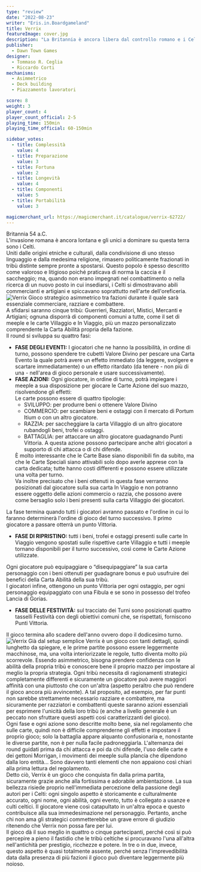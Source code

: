 ```yaml
---
type: "review"
date: "2022-08-23"
writer: "Eris.in.Boardgameland"
title: Verrix
featureImage: cover.jpg
description: "La Britannia è ancora libera dal controllo romano e i Celti dominano su di essa."
publisher:
  - Dawn Town Games
designer:
  - Tommaso R. Ceglia
  - Riccardo Corti
mechanisms:
  - Asimmetrico
  - Deck building
  - Piazzamento lavoratori

score: 8
weight: 3
player_count: 4
player_count_official: 2-5
playing_time: 150min
playing_time_official: 60-150min

sidebar_votes:
  - title: Complessità
    value: 4
  - title: Preparazione
    value: 3
  - title: Fortuna
    value: 2
  - title: Longevità
    value: 4
  - title: Componenti
    value: 5
  - title: Portabilità
    value: 3

magicmerchant_url: https://magicmerchant.it/catalogue/verrix-62722/
---
```


<Setting>
  Britannia 54 a.C.
  <br />
  L'invasione romana è ancora lontana e gli unici a dominare su questa terra
  sono i Celti.
  <br />
  Uniti dalle origini etniche e culturali, dalla condivisione di uno stesso
  linguaggio e dalla medesima religione, rimasero politicamente frazionati in
  tribù distinte sempre pronte a spostarsi. Questo popolo è spesso descritto
  come valoroso e litigioso poiché praticava di norma la caccia e il saccheggio;
  ma, quando non erano impegnati nel combattimento o nella ricerca di un nuovo
  posto in cui insediarsi, i Celti si dimostravano abili commercianti e
  artigiani e spiccavano soprattutto nell'arte dell'oreficeria.
</Setting>

<img src="./game1.jpg" alt="Verrix" />

<Rules>
  Gioco strategico asimmetrico tra fazioni durante il quale sarà essenziale
  commerciare, razziare e combattere.
  <br />
  A sfidarsi saranno cinque tribù: Guerrieri, Razziatori, Mistici, Mercanti e
  Artigiani; ognuna disporrà di componenti comuni a tutte, come il set di meeple
  e le carte Villaggio e In Viaggio, più un mazzo personalizzato comprendente la
  Carta Abilità propria della fazione.
  <br />
  Il round si sviluppa su quattro fasi:
  <ul>
    <li>
      <strong>FASE DEGLI EVENTI:</strong> I giocatori che ne hanno la
      possibilità, in ordine di turno, possono spendere tre cubetti Valore
      Divino per pescare una Carta Evento la quale potrà avere un effetto
      immediato (da leggere, svolgere e scartare immediatamente) o un effetto
      ritardato (da tenere - non più di una - nell'area di gioco personale e
      usare successivamente).
    </li>
    <li>
      <strong>FASE AZIONI:</strong> Ogni giocatore, in ordine di turno, potrà
      impiegare i meeple a sua disposizione per giocare le Carte Azione del suo
      mazzo, risolvendone gli effetti:
      <br />
      Le carte possono essere di quattro tipologie:
      <ul>
        <li>SVILUPPO: per produrre beni o ottenere Valore Divino</li>
        <li>
          COMMERCIO: per scambiare beni e ostaggi con il mercato di Portum Itium
          o con un altro giocatore.
        </li>
        <li>
          RAZZIA: per saccheggiare la carta Villaggio di un altro giocatore
          rubandogli beni, trofei o ostaggi.
        </li>
        <li>
          BATTAGLIA: per attaccare un altro giocatore guadagnando Punti
          Vittoria. A questa azione possono partecipare anche altri giocatori a
          supporto di chi attacca o di chi difende.
        </li>
      </ul>È molto interessante che le Carte Base siano disponibili fin da subito,
      ma che le Carte Speciali siano attivabili solo dopo averle apprese con la carta
      dedicata; tutte hanno costi differenti e possono essere utilizzate una volta
      per turno. <br />
      Va inoltre precisato che i beni ottenuti in questa fase verranno
      posizionati dal giocatore sulla sua carta In Viaggio e non potranno essere
      oggetto delle azioni commercio o razzia, che possono avere come bersaglio
      solo i beni presenti sulla carta Villaggio dei giocatori.
    </li>
  </ul>
  La fase termina quando tutti i giocatori avranno passato e l'ordine in cui lo
  faranno determinerà l'ordine di gioco del turno successivo. Il primo giocatore
  a passare otterrà un punto Vittoria.
  <ul>
    <li>
      <strong>FASE DI RIPRISTINO:</strong> tutti i beni, trofei e ostaggi
      presenti sulle carte In Viaggio vengono spostati sulle rispettive carte
      Villaggio e tutti i meeple tornano disponibili per il turno successivo,
      così come le Carte Azione utilizzate.
    </li>
  </ul>
  Ogni giocatore può equipaggiare o “disequipaggiare” la sua carta personaggio
  con i beni ottenuti per guadagnare bonus e può usufruire dei benefici della
  Carta Abilità della sua tribù.
  <br />I giocatori infine, ottengono un punto Vittoria per ogni ostaggio, per ogni
  personaggio equipaggiato con una Fibula e se sono in possesso del trofeo Lancia
  di Gorias.
  <ul>
    <li>
      <strong>FASE DELLE FESTIVITÀ:</strong> sul tracciato dei Turni sono
      posizionati quattro tasselli Festività con degli obiettivi comuni che, se
      rispettati, forniscono Punti Vittoria.
    </li>
  </ul>
  Il gioco termina allo scadere dell'anno ovvero dopo il dodicesimo turno.
</Rules>

<img src="./game2.jpg" alt="Verrix" />

<Feedback>
  Già dal setup semplice Verrix è un gioco con tanti dettagli, quindi lunghetto
  da spiegare, e le prime partite possono essere leggermente macchinose, ma, una
  volta interiorizzate le regole, tutto diventa molto più scorrevole. Essendo
  asimmetrico, bisogna prendere confidenza con le abilità della propria tribù e
  conoscere bene il proprio mazzo per impostare al meglio la propria strategia.
  Ogni tribù necessita di ragionamenti strategici completamente differenti e
  sicuramente un giocatore può avere maggiori affinità con una piuttosto che con
  un'altra (aspetto peraltro che può rendere il gioco ancora più avvincente). A
  tal proposito, ad esempio, per far punti non sarebbe strettamente necessario
  razziare e combattere, ma sicuramente per razziatori e combattenti queste
  saranno azioni essenziali per esprimere l'unicità della loro tribù (e anche a
  livello generale è un peccato non sfruttare questi aspetti così
  caratterizzanti del gioco).
  <br />
  Ogni fase e ogni azione sono descritte molto bene, sia nel regolamento che
  sulle carte, quindi non è difficile comprenderne gli effetti e impostare il
  proprio gioco; solo la battaglia appare alquanto confusionaria e, nonostante
  le diverse partite, non è per nulla facile padroneggiarla. L'alternanza dei
  round guidati prima da chi attacca e poi da chi difende, l'uso delle carte e
  dei gettoni Morrigan, i movimenti dei meeple sulla plancia che dipendono dalla
  loro entità… Sono davvero tanti elementi che non appaiono così chiari alla
  prima lettura del regolamento.
  <br />
  Detto ciò, Verrix è un gioco che conquista fin dalla prima partita,
  sicuramente grazie anche alla fortissima e adorabile ambientazione. La sua
  bellezza risiede proprio nell'immediata percezione della passione degli autori
  per i Celti: ogni singolo aspetto è storicamente e culturalmente accurato,
  ogni nome, ogni abilità, ogni evento, tutto è collegato a usanze e culti
  celtici. Il giocatore viene così catapultato in un'altra epoca e questo
  contribuisce alla sua immedesimazione nel personaggio. Pertanto, anche chi non
  ama gli strategici commetterebbe un grave errore di giudizio ritenendo che
  Verrix non possa fare per lui.
  <br />
  Il gioco dà il suo meglio in quattro o cinque partecipanti, perché così si può
  percepire a pieno il fastidio che le tribù celtiche si procuravano l'una
  all'altra nell'antichità per prestigio, ricchezze e potere. In tre o in due,
  invece, questo aspetto è quasi totalmente assente, perché senza
  l'imprevedibilità data dalla presenza di più fazioni il gioco può diventare
  leggermente più noioso.
</Feedback>

<RandomLink title="Verrix" link="https://dtg-publisher.com/" />

<Instagram id="ChmY923jnxQ" />
